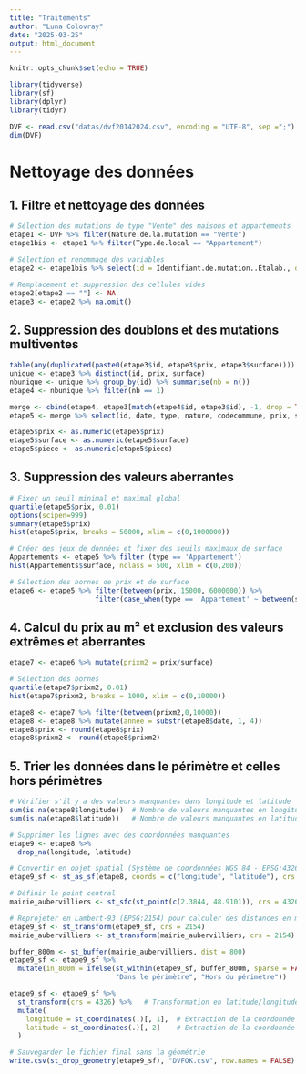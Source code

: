 ```yaml
---
title: "Traitements"
author: "Luna Colovray"
date: "2025-03-25"
output: html_document
---
```


```r
knitr::opts_chunk$set(echo = TRUE)
```

```r
library(tidyverse)
library(sf)
library(dplyr)
library(tidyr)

DVF <- read.csv("datas/dvf20142024.csv", encoding = "UTF-8", sep =";")
dim(DVF)
```

# Nettoyage des données
## 1. Filtre et nettoyage des données
```r
# Sélection des mutations de type "Vente" des maisons et appartements 
etape1 <- DVF %>% filter(Nature.de.la.mutation == "Vente")
etape1bis <- etape1 %>% filter(Type.de.local == "Appartement")

# Sélection et renommage des variables
etape2 <- etape1bis %>% select(id = Identifiant.de.mutation..Etalab., disposition = Numéro.de.disposition, parcelle = Identifiant.de.la.parcelle.cadastrale, date = Date.de.la.mutation, nature = Nature.de.la.mutation, codecommune = Code.INSEE.de.la.commune, departement = Code.INSEE.du.département, type = Type.de.local, surface = Surface.réelle.du.bâti, piece = Nombre.de.pièces.principales, prix = Valeur.foncière, latitude = Latitude, longitude = Longitude)

# Remplacement et suppression des cellules vides 
etape2[etape2 == ""] <- NA
etape3 <- etape2 %>% na.omit()
```

## 2. Suppression des doublons et des mutations multiventes

```r
table(any(duplicated(paste0(etape3$id, etape3$prix, etape3$surface)))) # pour vérifier s'il y a des doublons (lignes partageant le même id, le même prix et la même surface)
unique <- etape3 %>% distinct(id, prix, surface)
nbunique <- unique %>% group_by(id) %>% summarise(nb = n())
etape4 <- nbunique %>% filter(nb == 1)

merge <- cbind(etape4, etape3[match(etape4$id, etape3$id), -1, drop = TRUE])
etape5 <- merge %>% select(id, date, type, nature, codecommune, prix, surface, piece, latitude, longitude)

etape5$prix <- as.numeric(etape5$prix)
etape5$surface <- as.numeric(etape5$surface)
etape5$piece <- as.numeric(etape5$piece)
```

## 3. Suppression des valeurs aberrantes

```r
# Fixer un seuil minimal et maximal global
quantile(etape5$prix, 0.01)
options(scipen=999)
summary(etape5$prix)
hist(etape5$prix, breaks = 50000, xlim = c(0,1000000))

# Créer des jeux de données et fixer des seuils maximaux de surface
Appartements <- etape5 %>% filter (type == 'Appartement') 
hist(Appartements$surface, nclass = 500, xlim = c(0,200))

# Sélection des bornes de prix et de surface
etape6 <- etape5 %>% filter(between(prix, 15000, 6000000)) %>%
                     filter(case_when(type == 'Appartement' ~ between(surface, 10, 150)))
```

## 4. Calcul du prix au m² et exclusion des valeurs extrêmes et aberrantes

```r
etape7 <- etape6 %>% mutate(prixm2 = prix/surface)

# Sélection des bornes 
quantile(etape7$prixm2, 0.01)
hist(etape7$prixm2, breaks = 1000, xlim = c(0,10000))

etape8 <- etape7 %>% filter(between(prixm2,0,10000))
etape8 <- etape8 %>% mutate(annee = substr(etape8$date, 1, 4))
etape8$prix <- round(etape8$prix)
etape8$prixm2 <- round(etape8$prixm2)
```
## 5. Trier les données dans le périmètre et celles hors périmètres

```r
# Vérifier s'il y a des valeurs manquantes dans longitude et latitude
sum(is.na(etape8$longitude))  # Nombre de valeurs manquantes en longitude
sum(is.na(etape8$latitude))   # Nombre de valeurs manquantes en latitude

# Supprimer les lignes avec des coordonnées manquantes
etape9 <- etape8 %>% 
  drop_na(longitude, latitude)

# Convertir en objet spatial (Système de coordonnées WGS 84 - EPSG:4326)
etape9_sf <- st_as_sf(etape8, coords = c("longitude", "latitude"), crs = 4326)

# Définir le point central
mairie_aubervilliers <- st_sfc(st_point(c(2.3844, 48.9101)), crs = 4326)

# Reprojeter en Lambert-93 (EPSG:2154) pour calculer des distances en mètres
etape9_sf <- st_transform(etape9_sf, crs = 2154)
mairie_aubervilliers <- st_transform(mairie_aubervilliers, crs = 2154)

buffer_800m <- st_buffer(mairie_aubervilliers, dist = 800)
etape9_sf <- etape9_sf %>%
  mutate(in_800m = ifelse(st_within(etape9_sf, buffer_800m, sparse = FALSE), 
                          "Dans le périmètre", "Hors du périmètre"))

etape9_sf <- etape9_sf %>%
  st_transform(crs = 4326) %>%   # Transformation en latitude/longitude
  mutate(
    longitude = st_coordinates(.)[, 1],  # Extraction de la coordonnée X (longitude)
    latitude = st_coordinates(.)[, 2]    # Extraction de la coordonnée Y (latitude)
  )

# Sauvegarder le fichier final sans la géométrie
write.csv(st_drop_geometry(etape9_sf), "DVFOK.csv", row.names = FALSE)
```


